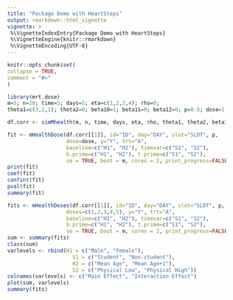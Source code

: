 ```yaml
---
title: "Package Demo with HeartSteps"
output: rmarkdown::html_vignette
vignette: >
 %\VignetteIndexEntry{Package Demo with HeartSteps}
 %\VignetteEngine{knitr::rmarkdown}
 %\VignetteEncoding{UTF-8}
---
```


```r
knitr::opts_chunk$set(
collapse = TRUE,
comment = "#>"
)
```


```r
library(mrt.dose)
m=5; n=20; time=5; days=5; eta=c(1,2,3,4); rho=0;
theta1=c(3,2,1); theta2=0; beta10=1; beta11=0; beta12=0; p=0.5; dose=1

df.corr <- simMhealth(m, n, time, days, eta, rho, theta1, theta2, beta10, beta11, beta12, p)
```

```r
fit <- mHealthDose(df.corr[[1]], id="ID", day="DAY", slot="SLOT", p, 
                   dose=dose, y="Y", trt="A",
                   baseline=c("H1", "H2"), timevar=c("S1", "S2"), 
                   b.prime=c("H1", "H2"), t.prime=c("S1", "S2"),
                   se = TRUE, boot = m, cores = 2, print_progress=FALSE)
print(fit)
coef(fit)
confint(fit)
pval(fit)
summary(fit)
```

```r
fits <- mHealthDoses(df.corr[[1]], id="ID", day="DAY", slot="SLOT", p, 
                   doses=c(1,2,3,4,5), y="Y", trt="A",
                   baseline=c("H1", "H2"), timevar=c("S1", "S2"), 
                   b.prime=c("H1", "H2"), t.prime=c("S1", "S2"),
                   se = TRUE, boot = m, cores = 2, print_progress=FALSE)
sum <- summary(fits)
class(sum)
varlevels <- rbind(H1 = c("Male", "Female"), 
                     S1 = c("Student", "Non-student"), 
                     H2 = c("Mean Age", "Mean Age+1"), 
                     S2 = c("Physical Low", "Physical High"))
colnames(varlevels) <- c("Main Effect", "Interaction Effect")
plot(sum, varlevels)
summary(fits)

```
